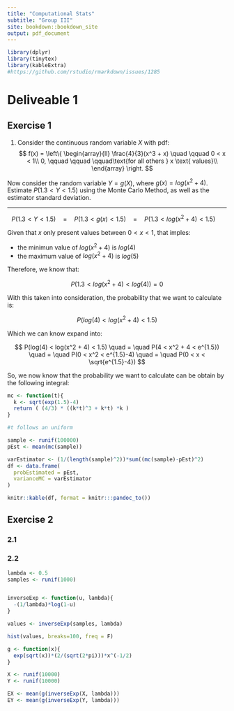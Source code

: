 ```yaml
---
title: "Computational Stats"
subtitle: "Group III"
site: bookdown::bookdown_site
output: pdf_document
---
```


```r
library(dplyr)
library(tinytex)
library(kableExtra)
#https://github.com/rstudio/rmarkdown/issues/1285
```

# Deliveable 1

## Exercise 1

1. Consider the continuous random variable $X$ with pdf:
$$
f(x) = \left\{
\begin{array}{ll}
     \frac{4}{3}(x^3 + x) \quad \qquad 0 < x < 1\\
     0, \qquad \qquad \qquad\text{for all others } x \text{ values}\\
\end{array} 
\right. 
$$

Now consider the random variable $Y = g(X)$, where $g(x) = log(x^2 + 4)$.
Estimate $P(1.3 < Y < 1.5)$ using the Monte Carlo Method, as well as the estimator standard deviation.

_____

$$
P(1.3 < Y < 1.5) \quad = \quad P(1.3 < g(x) < 1.5) \quad = \quad P(1.3 < log(x^2 + 4) < 1.5) \quad
$$

Given that $x$ only present values between $0 < x < 1$, that imples:

- the minimun value of $log(x^2 + 4)$ is $log(4)$ 
- the maximum value of $log(x^2 + 4)$ is $log(5)$ 

Therefore, we know that:

$$
P(1.3 < log(x^2 + 4) < log(4)) = 0
$$

With this taken into consideration, the probability that we want to calculate is:

$$
P(log(4) < log(x^2 + 4) < 1.5)
$$

Which we can know expand into:

$$
P(log(4) < log(x^2 + 4) < 1.5) \quad = \quad P(4 < x^2 + 4 < e^{1.5}) \quad = \quad P(0 < x^2  < e^{1.5}-4) \quad = \quad P(0 < x  < \sqrt{e^{1.5}-4})
$$ 

So, we now know that the probability we want to calculate can be obtain by the following integral:

\begin{equation} 
  \int_{0}^{\sqrt{e^{1.5}-4}} \frac{4}{3}(x^3 + x) dx
  (\#eq:integralProb)
\end{equation} 



```r
mc <- function(t){
  k <- sqrt(exp(1.5)-4)
  return ( (4/3) * ((k*t)^3 + k*t) *k )
}

#t follows an uniform

sample <- runif(100000)
pEst <- mean(mc(sample))

varEstimator <- (1/(length(sample)^2))*sum((mc(sample)-pEst)^2)
df <- data.frame(
  probEstimated = pEst,
  varianceMC = varEstimator
)

knitr::kable(df, format = knitr:::pandoc_to())

```


## Exercise 2

### 2.1

### 2.2

```r
lambda <- 0.5
samples <- runif(1000)


inverseExp <- function(u, lambda){
  -(1/lambda)*log(1-u)
}

values <- inverseExp(samples, lambda)

hist(values, breaks=100, freq = F)

g <- function(x){
  exp(sqrt(x))*(2/(sqrt(2*pi)))*x^(-1/2)
}

X <- runif(10000)
Y <- runif(10000)

EX <- mean(g(inverseExp(X, lambda)))
EY <- mean(g(inverseExp(Y, lambda)))

```